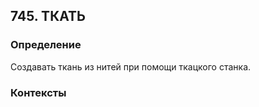 ## 745. ТКАТЬ
### Определение
Создавать ткань из нитей при помощи ткацкого станка.

### Контексты


